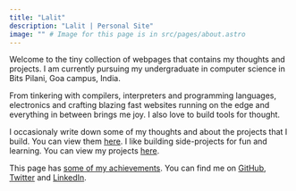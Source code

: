 ```yaml
---
title: "Lalit"
description: "Lalit | Personal Site"
image: "" # Image for this page is in src/pages/about.astro
---
```


Welcome to the tiny collection of webpages that contains my thoughts and
projects. I am currently pursuing my undergraduate in computer science in Bits
Pilani, Goa campus, India.

From tinkering with compilers, interpreters and programming languages,
electronics and crafting blazing fast websites running on the edge and
everything in between brings me joy. I also love to build tools for thought.

I occasionaly write down some of my thoughts and about the projects that
I build. You can view them [here](/posts). I like building side-projects for fun and learning. You can view my
projects [here](/projects).

This page has [some of my achievements](/achievements). You can find me on [GitHub](https://github.com/lalit2005), [Twitter](https://twitter.com/lalitcodes) and [LinkedIn](https://www.linkedin.com/in/lalit2005/).
